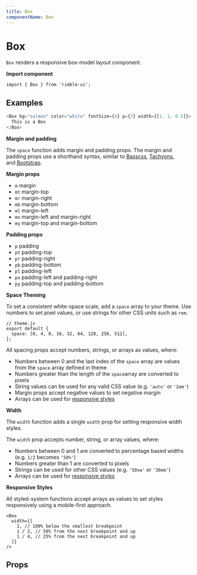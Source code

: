 ```yaml
---
title: Box
componentName: Box
---
```



# Box

`Box` renders a responsive box-model layout component.

**Import component**

```lang=jsx
import { Box } from 'rimble-ui';
```

## Examples

```js is=react-live
<Box bg="salmon" color="white" fontSize={4} p={3} width={[1, 1, 0.5]}>
  This is a Box
</Box>
```

**Margin and padding**

The `space` function adds margin and padding props. The margin and padding props use a shorthand syntax, similar to [Basscss](http://basscss.com/#basscss-margin), [Tachyons](http://tachyons.io/docs/layout/spacing/), and [Bootstrap](https://getbootstrap.com/docs/4.1/utilities/spacing/).

**Margin props**

- `m` margin
- `mt` margin-top
- `mr` margin-right
- `mb` margin-bottom
- `ml` margin-left
- `mx` margin-left and margin-right
- `my` margin-top and margin-bottom

**Padding props**

- `p` padding
- `pt` padding-top
- `pr` padding-right
- `pb` padding-bottom
- `pl` padding-left
- `px` padding-left and padding-right
- `py` padding-top and padding-bottom

**Space Theming**

To set a consistent white-space scale, add a `space` array to your theme. Use numbers to set pixel values, or use strings for other CSS units such as `rem`.

```lang=jsx
// theme.js
export default {
  space: [0, 4, 8, 16, 32, 64, 128, 256, 512],
};
```

All spacing props accept numbers, strings, or arrays as values, where:

- Numbers between 0 and the last index of the `space` array are values from the `space` array defined in theme
- Numbers greater than the length of the `space`array are converted to pixels
- String values can be used for any valid CSS value (e.g. `'auto'` or `'2em'`)
- Margin props accept negative values to set negative margin
- Arrays can be used for [responsive styles](https://consensys.github.io/rimble-ui/iframe.html?id=components-layout-box--documentation#responsive-styles)

**Width**

The `width` function adds a single `width` prop for setting responsive width styles.

The `width` prop accepts number, string, or array values, where:

- Numbers between 0 and 1 are converted to percentage based widths (e.g. `1/2` becomes `'50%'`)
- Numbers greater than 1 are converted to pixels
- Strings can be used for other CSS values (e.g. `'50vw'` or `'30em'`)
- Arrays can be used for [responsive styles](https://consensys.github.io/rimble-ui/iframe.html?id=components-layout-box--documentation#responsive-styles)

**Responsive Styles**

All styled-system functions accept arrays as values to set styles responsively using a mobile-first approach.

```lang=jsx
<Box
  width={[
    1, // 100% below the smallest breakpoint
    1 / 2, // 50% from the next breakpoint and up
    1 / 4, // 25% from the next breakpoint and up
  ]}
/>
```

## Props

<PropsTable propMetaData={props.propMetaData} />
